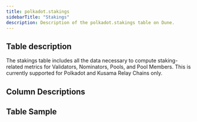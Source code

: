 ```yaml
---
title: polkadot.stakings
sidebarTitle: "Stakings"
description: Description of the polkadot.stakings table on Dune.
---
```


## Table description

The stakings table includes all the data necessary to compute staking-related metrics for Validators, Nominators, Pools, and Pool Members. This is currently supported for Polkadot and Kusama Relay Chains only.

## Column Descriptions


<ColumnDescriptions tableSchema="polkadot" tableName="stakings" />

## Table Sample


<TableSample tableSchema="polkadot" tableName="stakings" />
